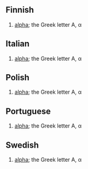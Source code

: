 ==Finnish==
#[[alpha]]; the Greek letter Α, α
==Italian==
#[[alpha]]; the Greek letter Α, α
==Polish==
#[[alpha]]; the Greek letter Α, α
==Portuguese==
#[[alpha]]; the Greek letter Α, α
==Swedish==
#[[alpha]]; the Greek letter Α, α